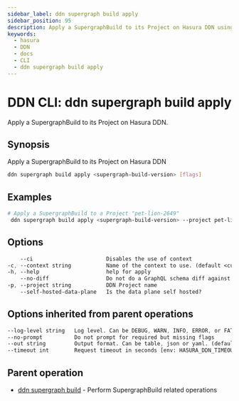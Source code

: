```yaml
---
sidebar_label: ddn supergraph build apply
sidebar_position: 95
description: Apply a SupergraphBuild to its Project on Hasura DDN using the DDN CLI
keywords:
  - hasura
  - DDN
  - docs
  - CLI
  - ddn supergraph build apply
---
```


# DDN CLI: ddn supergraph build apply

Apply a SupergraphBuild to its Project on Hasura DDN.

## Synopsis

Apply a SupergraphBuild to its Project on Hasura DDN

```bash
ddn supergraph build apply <supergraph-build-version> [flags]
```

## Examples

```bash
# Apply a SupergraphBuild to a Project "pet-lion-2649"
 ddn supergraph build apply <supergraph-build-version> --project pet-lion-2649
```

## Options

```sass
    --ci                       Disables the use of context
-c, --context string           Name of the context to use. (default <current_context>)
-h, --help                     help for apply
    --no-diff                  Do not do a GraphQL schema diff against the applied build
-p, --project string           DDN Project name
    --self-hosted-data-plane   Is the data plane self hosted?
```

## Options inherited from parent operations

```sass
--log-level string   Log level. Can be DEBUG, WARN, INFO, ERROR, or FATAL. (default "INFO")
--no-prompt          Do not prompt for required but missing flags
--out string         Output format. Can be table, json or yaml. (default "table")
--timeout int        Request timeout in seconds [env: HASURA_DDN_TIMEOUT] (default 100)
```

## Parent operation

- [ddn supergraph build](/cli/commands/ddn_supergraph_build) - Perform SupergraphBuild related operations
